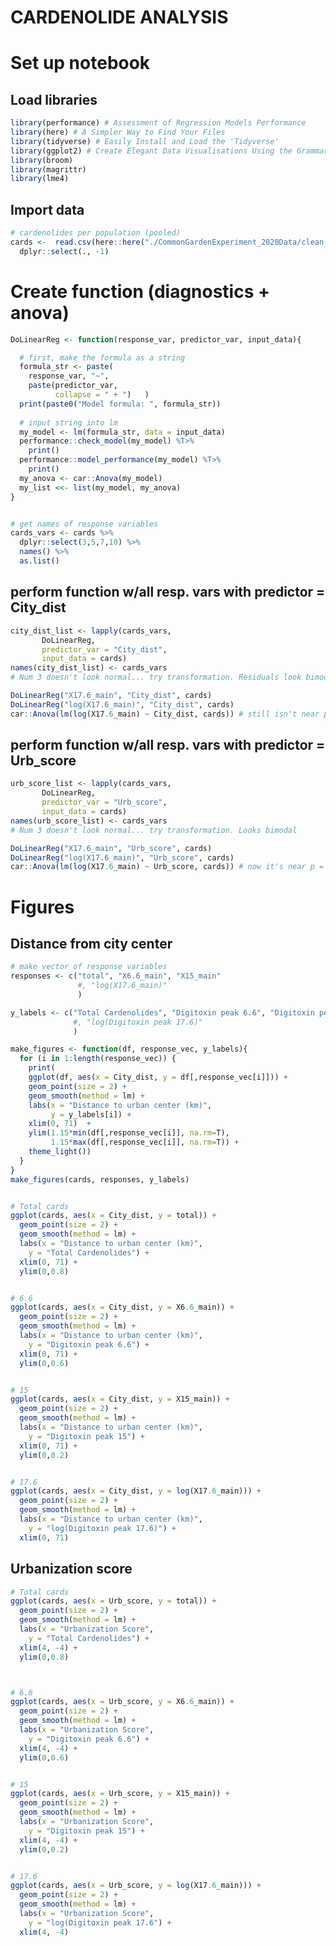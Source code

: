 # CARDENOLIDE ANALYSIS #
########################

# Set up notebook
## Load libraries
```r
library(performance) # Assessment of Regression Models Performance
library(here) # A Simpler Way to Find Your Files
library(tidyverse) # Easily Install and Load the 'Tidyverse'
library(ggplot2) # Create Elegant Data Visualisations Using the Grammar of Graphics
library(broom)
library(magrittr)
library(lme4)
```


## Import data
```r
# cardenolides per population (pooled)
cards <-  read.csv(here::here("./CommonGardenExperiment_2020Data/clean_data/2020_cardenolides_clean.csv")) %>%
  dplyr::select(., -1) 
```

# Create function (diagnostics + anova)
```r
DoLinearReg <- function(response_var, predictor_var, input_data){

  # first, make the formula as a string
  formula_str <- paste(
    response_var, "~",
    paste(predictor_var,
          collapse = " + ")   )
  print(paste0("Model formula: ", formula_str))
  
  # input string into lm
  my_model <- lm(formula_str, data = input_data) 
  performance::check_model(my_model) %T>%
    print()
  performance::model_performance(my_model) %T>%
    print()
  my_anova <- car::Anova(my_model)
  my_list <<- list(my_model, my_anova)
}


# get names of response variables
cards_vars <- cards %>%
  dplyr::select(3,5,7,10) %>%
  names() %>%
  as.list()
```

## perform function w/all resp. vars with predictor = City_dist
```r
city_dist_list <- lapply(cards_vars,
       DoLinearReg,
       predictor_var = "City_dist",
       input_data = cards)
names(city_dist_list) <- cards_vars
# Num 3 doesn't look normal... try transformation. Residuals look bimodal

DoLinearReg("X17.6_main", "City_dist", cards)
DoLinearReg("log(X17.6_main)", "City_dist", cards)
car::Anova(lm(log(X17.6_main) ~ City_dist, cards)) # still isn't near p = 0.05 so maybe not worth worrying about
```

## perform function w/all resp. vars with predictor = Urb_score
```r
urb_score_list <- lapply(cards_vars,
       DoLinearReg,
       predictor_var = "Urb_score",
       input_data = cards)
names(urb_score_list) <- cards_vars
# Num 3 doesn't look normal... try transformation. Looks bimodal

DoLinearReg("X17.6_main", "Urb_score", cards)
DoLinearReg("log(X17.6_main)", "Urb_score", cards)
car::Anova(lm(log(X17.6_main) ~ Urb_score, cards)) # now it's near p = 0.05 (it's 0.068)... so investigate further
```

# Figures
## Distance from city center
```r

# make vector of response variables
responses <- c("total", "X6.6_main", "X15_main"
               #, "log(X17.6_main)"
               )

y_labels <- c("Total Cardenolides", "Digitoxin peak 6.6", "Digitoxin peak 15"
              #, "log(Digitoxin peak 17.6)"
              )

make_figures <- function(df, response_vec, y_labels){
  for (i in 1:length(response_vec)) {
    print(
    ggplot(df, aes(x = City_dist, y = df[,response_vec[i]])) +
    geom_point(size = 2) +
    geom_smooth(method = lm) +
    labs(x = "Distance to urban center (km)",
         y = y_labels[i]) +
    xlim(0, 71)  +
    ylim(1.15*min(df[,response_vec[i]], na.rm=T),
         1.15*max(df[,response_vec[i]], na.rm=T)) +  
    theme_light())
  }
}
make_figures(cards, responses, y_labels)


# Total cards
ggplot(cards, aes(x = City_dist, y = total)) +
  geom_point(size = 2) +
  geom_smooth(method = lm) +
  labs(x = "Distance to urban center (km)", 
    y = "Total Cardenolides") +
  xlim(0, 71) +
  ylim(0,0.8)


# 6.6
ggplot(cards, aes(x = City_dist, y = X6.6_main)) +
  geom_point(size = 2) +
  geom_smooth(method = lm) +
  labs(x = "Distance to urban center (km)", 
    y = "Digitoxin peak 6.6") +
  xlim(0, 71) +
  ylim(0,0.6)


# 15
ggplot(cards, aes(x = City_dist, y = X15_main)) +
  geom_point(size = 2) +
  geom_smooth(method = lm) +
  labs(x = "Distance to urban center (km)", 
    y = "Digitoxin peak 15") +
  xlim(0, 71) +
  ylim(0,0.2)


# 17.6
ggplot(cards, aes(x = City_dist, y = log(X17.6_main))) +
  geom_point(size = 2) +
  geom_smooth(method = lm) +
  labs(x = "Distance to urban center (km)", 
    y = "log(Digitoxin peak 17.6)") +
  xlim(0, 71)

```


## Urbanization score
```r
# Total cards
ggplot(cards, aes(x = Urb_score, y = total)) +
  geom_point(size = 2) +
  geom_smooth(method = lm) +
  labs(x = "Urbanization Score", 
    y = "Total Cardenolides") +
  xlim(4, -4) +
  ylim(0,0.8)



# 6.6
ggplot(cards, aes(x = Urb_score, y = X6.6_main)) +
  geom_point(size = 2) +
  geom_smooth(method = lm) +
  labs(x = "Urbanization Score", 
    y = "Digitoxin peak 6.6") +
  xlim(4, -4) +
  ylim(0,0.6)


# 15
ggplot(cards, aes(x = Urb_score, y = X15_main)) +
  geom_point(size = 2) +
  geom_smooth(method = lm) +
  labs(x = "Urbanization Score", 
    y = "Digitoxin peak 15") +
  xlim(4, -4) +
  ylim(0,0.2)


# 17.6
ggplot(cards, aes(x = Urb_score, y = log(X17.6_main))) +
  geom_point(size = 2) +
  geom_smooth(method = lm) +
  labs(x = "Urbanization Score", 
    y = "log(Digitoxin peak 17.6") +
  xlim(4, -4) 
```

